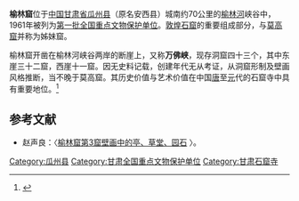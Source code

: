 {{coord|40|03|28|N|95|56|00|E|display=title|scale:10000}}
{{文物保护单位
| 级别 = 全国
| 名称 = 榆林窟
| 图片 = [[File:榆林窟.jpg|230px]]
| 所在 = [[甘肃省|甘肃省]][[瓜州县|瓜州县]]
| 分类 = 石窟寺
| 时代 = [[北魏|北魏]]至[[元朝|元]]
| 编号 = [[第一批全国重点文物保护单位|第一批]]第36项
| 登录 = 1961年3月4日
}}

'''榆林窟'''位于[[中華人民共和國|中国]][[甘肃省|甘肃省]][[瓜州县|瓜州县]]（原名安西县）城南约70公里的[[踏實河|榆林河]]峡谷中，1961年被列为[[第一批全国重点文物保护单位|第一批全国重点文物保护单位]]。[[敦煌石窟|敦煌石窟]]的重要组成部分，与[[莫高窟|莫高窟]]并称为姊妹窟。

榆林窟开凿在榆林河峡谷两岸的断崖上，又称'''万佛峡'''，现存洞窟四十三个，其中东崖三十二窟，西崖十一窟。因无史料记载，创建年代无从考证，从洞窟形制及壁画风格推断，当不晚于莫高窟。其历史价值与艺术价值在中国[[唐|唐]]至[[元|元]]代的石窟寺中具有重要地位。<ref>{{Cite book |title=全国重点文物保护单位（第一至第五批）·第Ⅲ卷 |publisher=文物出版社 |year=2004 |isbn=7-5010-1525-2 |pages=472-474 }}</ref>

==参考文献==
{{reflist}}
*赵声良：〈[http://www.nssd.org/articles/article_read.aspx?id=9116664 榆林窟第3窟壁画中的亭、草堂、园石] {{Wayback|url=http://www.nssd.org/articles/article_read.aspx?id=9116664 |date=20180213080339 }}〉。
{{甘肃全国重点文物保护单位}}
{{中国石窟}}
{{DEFAULTSORT:yu}}
[[Category:瓜州县|Category:瓜州县]]
[[Category:甘肃全国重点文物保护单位|Category:甘肃全国重点文物保护单位]]
[[Category:甘肃石窟寺|Category:甘肃石窟寺]]